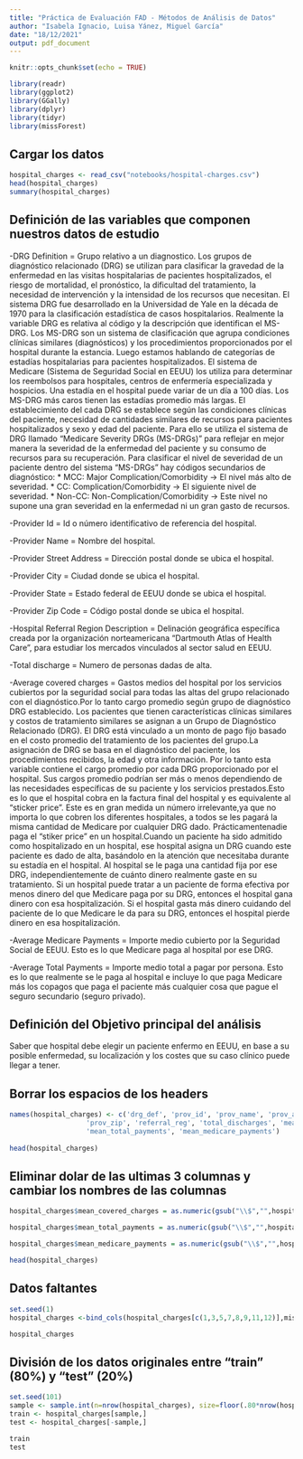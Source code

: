 ```yaml
---
title: "Práctica de Evaluación FAD - Métodos de Análisis de Datos"
author: "Isabela Ignacio, Luisa Yánez, Miguel García"
date: "18/12/2021"
output: pdf_document
---
```


```r
knitr::opts_chunk$set(echo = TRUE)
```


```r
library(readr)
library(ggplot2)
library(GGally)
library(dplyr)
library(tidyr)
library(missForest)
```

## Cargar los datos

```r
hospital_charges <- read_csv("notebooks/hospital-charges.csv")
head(hospital_charges)
summary(hospital_charges)
```

## Definición de las variables que componen nuestros datos de estudio

-DRG Definition = Grupo relativo a un diagnostico. 
Los grupos de diagnóstico relacionado (DRG) se utilizan para clasificar la gravedad de la enfermedad en las visitas hospitalarias de pacientes hospitalizados, el riesgo de mortalidad, el pronóstico, la dificultad del tratamiento, la necesidad de intervención y la intensidad de los recursos que necesitan. El sistema DRG fue desarrollado en la Universidad de Yale en la década de 1970 para la clasificación estadística de casos hospitalarios.
Realmente la variable DRG es relativa al código y la descripción que identifican el MS-DRG. Los MS-DRG son un sistema de clasificación que agrupa condiciones clínicas similares (diagnósticos) y los procedimientos proporcionados por el hospital durante la estancia.
Luego estamos hablando de categorías de estadías hospitalarias para pacientes hospitalizados. El sistema de Medicare (Sistema de Seguridad Social en EEUU) los utiliza para determinar los reembolsos para hospitales, centros de enfermería especializada y hospicios. Una estadía en el hospital puede variar de un día a 100 días. Los MS-DRG más caros tienen las estadías promedio más largas.
El establecimiento del cada DRG se establece según las condiciones clínicas del paciente, necesidad de cantidades similares de recursos para pacientes hospitalizados y sexo y edad del paciente. Para ello se utiliza el sistema de DRG llamado "Medicare Severity DRGs (MS-DRGs)" para reflejar en mejor manera la severidad de la enfermedad del paciente y su consumo de recursos para su recuperación. Para clasificar el nivel de severidad de un paciente dentro del sistema "MS-DRGs" hay códigos secundarios de diagnóstico:
    * MCC: Major Complication/Comorbidity -> El nivel más alto de severidad.
    * CC: Complication/Comorbidity -> El siguiente nivel de severidad.
    * Non-CC: Non-Complication/Comorbidity -> Este nivel no supone una gran severidad en la enfermedad ni un gran gasto de             recursos.

-Provider Id = Id o número identificativo de referencia del hospital.

-Provider Name = Nombre del hospital.

-Provider Street Address = Dirección postal donde se ubica el hospital.

-Provider City = Ciudad donde se ubica el hospital.

-Provider State = Estado federal de EEUU donde se ubica el hospital.

-Provider Zip Code = Código postal donde se ubica el hospital.

-Hospital Referral Region Description = Delinación geográfica específica creada por la organización norteamericana "Dartmouth Atlas of Health Care", para estudiar los mercados vinculados al sector salud en EEUU.

-Total discharge = Numero de personas dadas de alta.

-Average covered charges = Gastos medios del hospital por los servicios cubiertos por la seguridad social para todas las altas del grupo relacionado con el diagnóstico.Por lo tanto cargo promedio según grupo de diagnóstico DRG establecido. Los pacientes que tienen características clínicas similares y costos de tratamiento similares se asignan a un Grupo de Diagnóstico Relacionado (DRG). El DRG está vinculado a un monto de pago fijo basado en el costo promedio del tratamiento de los pacientes del grupo.La asignación de DRG se basa en el diagnóstico del paciente, los procedimientos recibidos, la edad y otra información.
Por lo tanto esta variable contiene el cargo promedio por cada DRG proporcionado por el hospital. Sus cargos promedio podrían ser más o menos dependiendo de las necesidades específicas de su paciente y los servicios prestados.Esto es lo que el hospital cobra en la factura final del hospital y es equivalente al "sticker price". Este es en gran medida un número irrelevante,ya que no importa lo que cobren los diferentes hospitales, a todos se les pagará la misma cantidad de Medicare por cualquier DRG dado. Prácticamentenadie paga el "stiker price" en un hospital.Cuando un paciente ha sido admitido como hospitalizado en un hospital, ese hospital asigna un DRG cuando este paciente es dado de alta, basándolo en la atención que necesitaba durante su estadía en el hospital. Al hospital se le paga una cantidad fija por ese DRG, independientemente de cuánto dinero realmente gaste en su tratamiento. Si un hospital puede tratar a un paciente de forma efectiva por menos dinero del que Medicare paga por su DRG, entonces el hospital gana dinero con esa hospitalización. Si el hospital gasta más dinero cuidando del paciente de lo que Medicare le da para su DRG, entonces el hospital pierde dinero en esa hospitalización.

-Average Medicare Payments = Importe medio cubierto por la Seguridad Social de EEUU.
Esto es lo que Medicare paga al hospital por ese DRG.

-Average Total Payments = Importe medio total a pagar por persona.
Esto es lo que realmente se le paga al hospital e incluye lo que paga Medicare más los copagos que paga el paciente más cualquier cosa que pague el seguro secundario (seguro privado).


## Definición del Objetivo principal del análisis
Saber que hospital debe elegir un paciente enfermo en EEUU, en base a su posible enfermedad, su localización y los costes que su caso clínico puede
llegar a tener.


## Borrar los espacios de los headers

```r
names(hospital_charges) <- c('drg_def', 'prov_id', 'prov_name', 'prov_address', 'prov_city', 'prov_state', 
                   'prov_zip', 'referral_reg', 'total_discharges', 'mean_covered_charges',
                   'mean_total_payments', 'mean_medicare_payments')
                   
head(hospital_charges)
```

## Eliminar dolar de las ultimas 3 columnas y cambiar los nombres de las columnas 

```r

hospital_charges$mean_covered_charges = as.numeric(gsub("\\$","",hospital_charges$mean_covered_charges))

hospital_charges$mean_total_payments = as.numeric(gsub("\\$","",hospital_charges$mean_total_payments))

hospital_charges$mean_medicare_payments = as.numeric(gsub("\\$","",hospital_charges$mean_medicare_payments))   

head(hospital_charges)
```

## Datos faltantes

```r
set.seed(1)
hospital_charges <-bind_cols(hospital_charges[c(1,3,5,7,8,9,11,12)],missForest::prodNA(hospital_charges[c(-1,-3,-5,-7,-8,-9,-11,-12)],noNA=0.1))

hospital_charges
```

## División de los datos originales entre "train" (80%) y "test" (20%)

```r
set.seed(101)
sample <- sample.int(n=nrow(hospital_charges), size=floor(.80*nrow(hospital_charges)), replace = F)
train <- hospital_charges[sample,]
test <- hospital_charges[-sample,]

train
test
```
